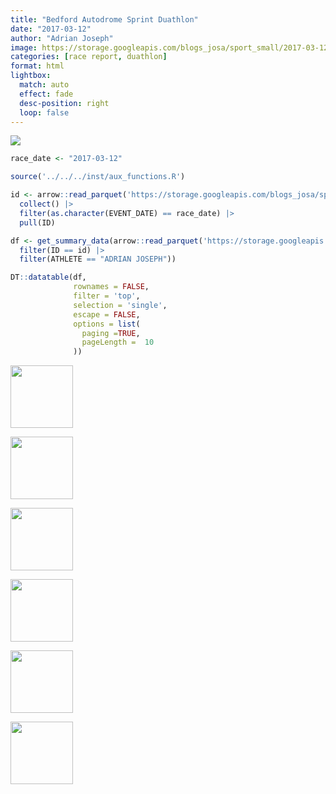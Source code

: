 ```yaml
---
title: "Bedford Autodrome Sprint Duathlon"
date: "2017-03-12"
author: "Adrian Joseph"
image: https://storage.googleapis.com/blogs_josa/sport_small/2017-03-12_BEDFORD_AUTODROME_SPRINT_DUATHLON/img/00.png
categories: [race report, duathlon]
format: html
lightbox:
  match: auto
  effect: fade
  desc-position: right
  loop: false
---
```

![](https://storage.googleapis.com/blogs_josa/sport_small/2017-03-12_BEDFORD_AUTODROME_SPRINT_DUATHLON/img/00.png)


```r
race_date <- "2017-03-12"

source('../../../inst/aux_functions.R')

id <- arrow::read_parquet('https://storage.googleapis.com/blogs_josa/sport/parquets/main_dataset.parquet') |>
  collect() |>
  filter(as.character(EVENT_DATE) == race_date) |>
  pull(ID)

df <- get_summary_data(arrow::read_parquet('https://storage.googleapis.com/blogs_josa/sport/parquets/all_results.parquet') |>
  filter(ID == id) |>
  filter(ATHLETE == "ADRIAN JOSEPH"))

DT::datatable(df,
              rownames = FALSE,
              filter = 'top',
              selection = 'single',
              escape = FALSE,
              options = list(
                paging =TRUE,
                pageLength =  10
              ))
```



::: {layout-ncol=4}
![](https://storage.googleapis.com/blogs_josa/sport_small/2017-03-12_BEDFORD_AUTODROME_SPRINT_DUATHLON/img/00.png){ width="100" group="hi" }

![](https://storage.googleapis.com/blogs_josa/sport_small/2017-03-12_BEDFORD_AUTODROME_SPRINT_DUATHLON/img/01.png){ width="100" group="hi" }

![](https://storage.googleapis.com/blogs_josa/sport_small/2017-03-12_BEDFORD_AUTODROME_SPRINT_DUATHLON/img/01a.png){ width="100" group="hi" }

![](https://storage.googleapis.com/blogs_josa/sport_small/2017-03-12_BEDFORD_AUTODROME_SPRINT_DUATHLON/img/01b.png){ width="100" group="hi" }

![](https://storage.googleapis.com/blogs_josa/sport_small/2017-03-12_BEDFORD_AUTODROME_SPRINT_DUATHLON/img/02.jpg){ width="100" group="hi" }

![](https://storage.googleapis.com/blogs_josa/sport_small/2017-03-12_BEDFORD_AUTODROME_SPRINT_DUATHLON/img/05.jpg){ width="100" group="hi" }


:::
